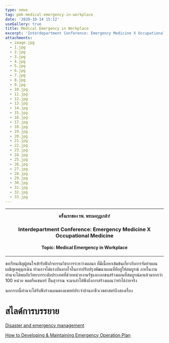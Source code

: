 ```yaml
---
type: news
tag: pmk-medical-emergency-in-workplace
date: '2020-10-14 15:12'
useGallery: true
title: Medical Emergency in Workplace
excerpt: 'Interdepartment Conference: Emergency Medicine X Occupational Medicine'
attachments:
  - image.jpg
  - 1.jpg
  - 2.jpg
  - 3.jpg
  - 4.jpg
  - 5.jpg
  - 6.jpg
  - 7.jpg
  - 8.jpg
  - 9.jpg
  - 10.jpg
  - 11.jpg
  - 12.jpg
  - 13.jpg
  - 14.jpg
  - 15.jpg
  - 16.jpg
  - 17.jpg
  - 18.jpg
  - 19.jpg
  - 20.jpg
  - 21.jpg
  - 22.jpg
  - 23.jpg
  - 24.jpg
  - 25.jpg
  - 26.jpg
  - 27.jpg
  - 28.jpg
  - 29.jpg
  - 30.jpg
  - 31.jpg
  - 32.jpg
  - 33.jpg
---
```





---

<center>
<b>ครั้งแรกของ รพ. พระมงกุฎเกล้า!</b>
<h3>Interdepartment Conference: Emergency Medicine X Occupational Medicine</h3>

<h4>Topic: Medical Emergency in Workplace</h4>
</center>

---

ขอเรียนเชิญผู้สนใจเข้ารับฟังกิจกรรมวิชาการระหว่างแผนก ที่มีเนื้อหาเข้มข้นเกี่ยวกับการจัดทำแผนเผชิญเหตุฉุกเฉิน ท่านอาจได้แรงบันดาลใจในการปรับปรุงพัฒนาแผนที่ทีอยู่ให้สมบูรณ์ ภายในงานท่านจะได้พบกับวิทยากรระดับประเทศที่ช่วยหน่วยงานรัฐและเอกชนสร้างแผนที่สมบูรณ์มาแล้วมากกว่า 100 หน่วย พลตรีคเชนทร์ ปิ่นสุวรรณ จะมาเล่าให้ฟังถึงการสร้างแผนว่าทำได้ง่ายจริง

นอกจากนี้ท่านจะได้รับฟังร่างแผนของแพทย์ประจำบ้านอาชีวเวชศาสตร์ถึงสองเรื่อง


# สไลด์การบรรยาย

<p>
<a href="/news/2020/october/pmk-emergency-conference/Disaster Mx final.pptx">Disaster and emergency management</a>
</p>
<p>
<a href="/news/2020/october/pmk-emergency-conference/How to develop EOP Occ.Med.pptx">How to Developing & Maintaining Emergency Operation Plan</a>
</p>